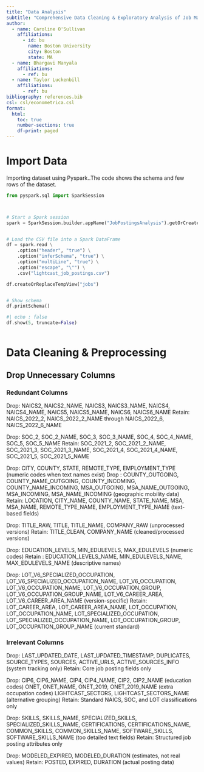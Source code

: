 ```yaml
---
title: "Data Analysis"
subtitle: "Comprehensive Data Cleaning & Exploratory Analysis of Job Market Trends"
author:
  - name: Caroline O'Sullivan
    affiliations:
      - id: bu
        name: Boston University
        city: Boston
        state: MA
  - name: Bhargavi Manyala
    affiliations:
      - ref: bu
  - name: Taylor Luckenbill
    affiliations:
      - ref: bu      
bibliography: references.bib
csl: csl/econometrica.csl
format: 
  html:
    toc: true
    number-sections: true
    df-print: paged
---
```


# Import Data
Importing dataset using Pyspark..The code shows the schema and few rows of the dataset.

```python
from pyspark.sql import SparkSession



# Start a Spark session
spark = SparkSession.builder.appName("JobPostingsAnalysis").getOrCreate()


# Load the CSV file into a Spark DataFrame
df = spark.read \
    .option("header", "true") \
    .option("inferSchema", "true") \
    .option("multiLine", "true") \
    .option("escape", "\"") \
    .csv("lightcast_job_postings.csv")

df.createOrReplaceTempView("jobs")


# Show schema
df.printSchema()

```

```python
#| echo : false
df.show(5, truncate=False)



```


# Data Cleaning & Preprocessing

## Drop Unnecessary Columns

### Redundant Columns

Drop: NAICS2, NAICS2_NAME, NAICS3, NAICS3_NAME, NAICS4, NAICS4_NAME, NAICS5, NAICS5_NAME, NAICS6, NAICS6_NAME
Retain: NAICS_2022_2, NAICS_2022_2_NAME through NAICS_2022_6, NAICS_2022_6_NAME

Drop: SOC_2, SOC_2_NAME, SOC_3, SOC_3_NAME, SOC_4, SOC_4_NAME, SOC_5, SOC_5_NAME
Retain: SOC_2021_2, SOC_2021_2_NAME, SOC_2021_3, SOC_2021_3_NAME, SOC_2021_4, SOC_2021_4_NAME, SOC_2021_5, SOC_2021_5_NAME

Drop: CITY, COUNTY, STATE, REMOTE_TYPE, EMPLOYMENT_TYPE (numeric codes when text names exist)
Drop : COUNTY_OUTGOING, COUNTY_NAME_OUTGOING, COUNTY_INCOMING, COUNTY_NAME_INCOMING, MSA_OUTGOING, MSA_NAME_OUTGOING, MSA_INCOMING, MSA_NAME_INCOMING (geographic mobility data)
Retain: LOCATION, CITY_NAME, COUNTY_NAME, STATE_NAME, MSA, MSA_NAME, REMOTE_TYPE_NAME, EMPLOYMENT_TYPE_NAME (text-based fields)

Drop: TITLE_RAW, TITLE, TITLE_NAME, COMPANY_RAW (unprocessed versions)
Retain: TITLE_CLEAN, COMPANY_NAME (cleaned/processed versions)

Drop: EDUCATION_LEVELS, MIN_EDULEVELS, MAX_EDULEVELS (numeric codes)
Retain : EDUCATION_LEVELS_NAME, MIN_EDULEVELS_NAME, MAX_EDULEVELS_NAME (descriptive names)

Drop: LOT_V6_SPECIALIZED_OCCUPATION, LOT_V6_SPECIALIZED_OCCUPATION_NAME, LOT_V6_OCCUPATION, LOT_V6_OCCUPATION_NAME, LOT_V6_OCCUPATION_GROUP, LOT_V6_OCCUPATION_GROUP_NAME, LOT_V6_CAREER_AREA, LOT_V6_CAREER_AREA_NAME (version-specific)
Retain: LOT_CAREER_AREA, LOT_CAREER_AREA_NAME, LOT_OCCUPATION, LOT_OCCUPATION_NAME, LOT_SPECIALIZED_OCCUPATION, LOT_SPECIALIZED_OCCUPATION_NAME, LOT_OCCUPATION_GROUP, LOT_OCCUPATION_GROUP_NAME (current standard)

### Irrelevant Columns

Drop: LAST_UPDATED_DATE, LAST_UPDATED_TIMESTAMP, DUPLICATES, SOURCE_TYPES, SOURCES, ACTIVE_URLS, ACTIVE_SOURCES_INFO (system tracking only)
Retain: Core job posting fields only

Drop: CIP6, CIP6_NAME, CIP4, CIP4_NAME, CIP2, CIP2_NAME (education codes)
ONET, ONET_NAME, ONET_2019, ONET_2019_NAME (extra occupation codes)
LIGHTCAST_SECTORS, LIGHTCAST_SECTORS_NAME (alternative grouping)
Retain: Standard NAICS, SOC, and LOT classifications only

Drop: SKILLS, SKILLS_NAME, SPECIALIZED_SKILLS, SPECIALIZED_SKILLS_NAME, CERTIFICATIONS, CERTIFICATIONS_NAME, COMMON_SKILLS, COMMON_SKILLS_NAME, SOFTWARE_SKILLS, SOFTWARE_SKILLS_NAME (too detailed text fields)
Retain: Structured job posting attributes only

Drop: MODELED_EXPIRED, MODELED_DURATION (estimates, not real values)
Retain: POSTED, EXPIRED, DURATION (actual posting data)


















